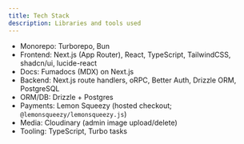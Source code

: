 ```yaml
---
title: Tech Stack
description: Libraries and tools used
---
```


- Monorepo: Turborepo, Bun
- Frontend: Next.js (App Router), React, TypeScript, TailwindCSS, shadcn/ui, lucide-react
- Docs: Fumadocs (MDX) on Next.js
- Backend: Next.js route handlers, oRPC, Better Auth, Drizzle ORM, PostgreSQL
- ORM/DB: Drizzle + Postgres
- Payments: Lemon Squeezy (hosted checkout; `@lemonsqueezy/lemonsqueezy.js`)
- Media: Cloudinary (admin image upload/delete)
- Tooling: TypeScript, Turbo tasks
